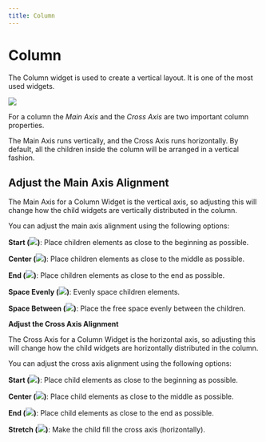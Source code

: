 ```yaml
---
title: Column
---
```

# Column

The Column widget is used to create a vertical layout. It is one of the most used widgets.

![](https://fftefqqvfkkewuokofds.supabase.co/storage/v1/object/public/theta-assets/docs/column/Frame%20378.png)

For a column the *Main Axis* and the *Cross Axis* are two important column properties.

The Main Axis runs vertically, and the Cross Axis runs horizontally. By default, all the children inside the column will be arranged in a vertical fashion.

## Adjust the Main Axis Alignment

The Main Axis for a Column Widget is the vertical axis, so adjusting this will change how the child widgets are vertically distributed in the column.

You can adjust the main axis alignment using the following options:

**Start (<img
  src="https://fftefqqvfkkewuokofds.supabase.co/storage/v1/object/public/theta-assets/docs/column/Start.png"
  style="display: inline-block; margin: 0 auto; max-width: 32px">)**: Place children elements as close to the beginning as possible.

**Center (<img
  src="https://fftefqqvfkkewuokofds.supabase.co/storage/v1/object/public/theta-assets/docs/column/center.png"
  style="display: inline-block; margin: 0 auto; max-width: 32px">)**: Place children elements as close to the middle as possible.

**End (<img
  src="https://fftefqqvfkkewuokofds.supabase.co/storage/v1/object/public/theta-assets/docs/column/end.png"
  style="display: inline-block; margin: 0 auto; max-width: 32px">)**: Place children elements as close to the end as possible.

**Space Evenly (<img
  src="https://fftefqqvfkkewuokofds.supabase.co/storage/v1/object/public/theta-assets/docs/column/space%20evenly.png"
  style="display: inline-block; margin: 0 auto; max-width: 32px">)**: Evenly space children elements.

**Space Between (<img
  src="https://fftefqqvfkkewuokofds.supabase.co/storage/v1/object/public/theta-assets/docs/column/space%20between.png"
  style="display: inline; max-width: 32px">)**: Place the free space evenly between the children.

****Adjust the Cross Axis Alignment****

The Cross Axis for a Column Widget is the horizontal axis, so adjusting this will change how the child widgets are horizontally distributed in the column.

You can adjust the cross axis alignment using the following options:

**Start (<img
  src="https://fftefqqvfkkewuokofds.supabase.co/storage/v1/object/public/theta-assets/docs/column/Start.png"
  style="display: inline-block; margin: 0 auto; max-width: 32px">)**: Place child elements as close to the beginning as possible.

**Center (<img
  src="https://fftefqqvfkkewuokofds.supabase.co/storage/v1/object/public/theta-assets/docs/column/center.png"
  style="display: inline-block; margin: 0 auto; max-width: 32px">)**: Place child elements as close to the middle as possible.

**End (<img
  src="https://fftefqqvfkkewuokofds.supabase.co/storage/v1/object/public/theta-assets/docs/column/space%20evenly.png"
  style="display: inline-block; margin: 0 auto; max-width: 32px">)**: Place child elements as close to the end as possible.

**Stretch (<img
  src="https://fftefqqvfkkewuokofds.supabase.co/storage/v1/object/public/theta-assets/docs/column/strech.png"
  style="display: inline; max-width: 32px">)**: Make the child fill the cross axis (horizontally).
